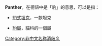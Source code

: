 '''Panther'''，在德語中是「豹」的意思，可以是指：
*[[豹式坦克|豹式坦克]]，一款坦克

*[[豹屬|豹屬]]，貓科的一個屬

{{消歧義}}

[[Category:非中文名称消歧义|Category:非中文名称消歧义]]